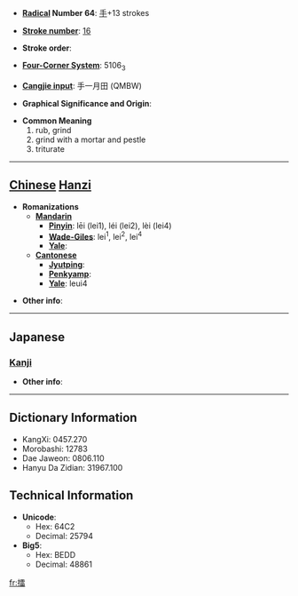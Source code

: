 * '''[[Wiktionary:Chinese radical index| Radical]] Number 64''': [[Wiktionary:Chinese radical index 手|手]]+13 strokes

* '''[[Wiktionary:Chinese total strokes index|Stroke number]]''': [[Wiktionary:Chinese total strokes index 16|16]]

* '''Stroke order''': 

* '''[[Wiktionary:Chinese four corner index|Four-Corner System]]''': 5106<sub>3</sub>

* '''[[Wiktionary:Chinese Cangjie index|Cangjie input]]''': 手一月田 (QMBW)

* '''Graphical Significance and Origin''': 

* '''Common Meaning'''
*#rub, grind
*# grind with a mortar and pestle
*# triturate


----

== [[Chinese]] [[Hanzi]] ==

* '''Romanizations'''
** '''[[Mandarin]]'''
*** '''[[Pinyin]]''': lēi (lei1), léi (lei2), lèi (lei4)
*** '''[[Wade-Giles]]''': lei<sup>1</sup>, lei<sup>2</sup>, lei<sup>4</sup>
*** '''[[Yale]]''': 
** '''[[Cantonese]]'''
*** '''[[Jyutping]]''':
*** '''[[Penkyamp]]''': 
*** '''[[Yale]]''': leui4

* '''Other info''': 

----

==Japanese==
===[[Kanji]]===
{{kanji|on readings=[[らい]] (rai)|kun readings=[[する]] (suru)}}

* '''Other info''':  

----

== Dictionary Information ==

* KangXi: 0457.270
* Morobashi: 12783
* Dae Jaweon: 0806.110
* Hanyu Da Zidian: 31967.100

== Technical Information ==

* '''Unicode''':
** Hex: 64C2
** Decimal: 25794
* '''Big5''':
** Hex: BEDD
** Decimal: 48861

[[fr:擂]]